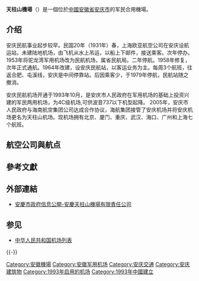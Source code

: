 {{noteTA
|G1 = Airport
|G2 = Unit
}}

{{Infobox airport
| name         = 安庆天柱山机场
| nativename   = <small>Anqing Tianzhushan Airport</small>
| image        = 安徽省安庆市天柱山机场 - panoramio.jpg
| image-width  = 280px
| caption      = 
| IATA         = AQG
| ICAO         = ZSAQ
| type         = 军民合用
| operator     = 安庆天柱山机场有限责任公司<br>（[[海航基础设施投资集团|海航基础设施投资集团]]）
| city-served  = [[安徽省|安徽]][[安庆市|安慶]]
| location     = [[中國|中國]][[安徽省|安徽省]][[安庆市|安庆市]]
| opened       = {{start date|1993|10}}
| closed       = <!-- {{end date|YYYY|MM|DD}} -->
| passenger_services_ceased = <!-- {{end date|YYYY|MM|DD}} -->
| elevation-m  = 
| metric-elev  = yes
| coordinates  = {{Coord|30|34|56|N|117|03|01|E|type:airport_region:CN|display=inline,title}}
| latd  =  30 | latm  = 34 | lats  = 56 | latNS  = N
| longd = 117 | longm = 03 | longs = 01 | longEW = E
| coordinates_region     = CN-34
| website                = 
| pushpin_map            = China
| pushpin_mapsize        = 220
| pushpin_map_caption    = 機場在中國的位置
| pushpin_label          = AQG/ZSAQ
| pushpin_label_position = bottom
| r1-number    = 08/26
| r1-length-m  = 2,800
| r1-surface   = 混凝土
| metric-rwy   = yes
| stat-year    = 2015
| stat1-header = 客運量
| stat1-data   = 232,590 人次
| stat2-header = 貨運量
| stat2-data   = 862.5 公噸
| stat3-header = 起降架次
| stat3-data   = 3,032 架次
| footnotes    = 资料来源：[[中國民用航空局|中國民用航空局]]<ref>{{Cite web |url=http://www.caac.gov.cn/XXGK/XXGK/TJSJ/201603/t20160331_30105.html |title=2015年全国机场生产统计公报 |accessdate=2015-05-28 |date=2016-03-31 |archive-url=https://web.archive.org/web/20160423230847/http://www.caac.gov.cn/XXGK/XXGK/TJSJ/201603/t20160331_30105.html |archive-date=2016-04-23 |dead-url=yes }}</ref>
}}

'''天柱山機場'''（{{airport codes|AQG|ZSAQ}}）是一個位於[[中國|中國]][[安徽省|安徽省]][[安庆市|安庆市]]的军民合用機場。

== 介绍 ==
安庆民航事业起步较早。民国20年（1931年）春，上海欧亚航空公司在安庆设航运站，未建陆地机场，由飞机从水上吊运，以船上下邮件，接送乘客。次年停办。1953年将驼龙湾军用机场改为民航机场，属省民航局。二年停航。1958年修复，次年正式通航。1964年改建，设安庆民航站，以客运业务为主。每周3个航班，往返合肥、屯溪线，安庆是中间停靠站。后因乘客少，于1979年停航，民航站随之撤消。

安庆民航机场开通于1993年10月，是安庆市人民政府在军用机场的基础上投资兴建的军民两用机场，为4C级机场,可供波音737以下机型起降。 2005年，安庆市人民政府与海南航空集团公司达成合作协议，海航集团接管了安庆机场并将安庆机场更名为天柱山机场。现机场拥有北京、厦门、重庆、武汉、海口、广州和上海七个航班。

== 航空公司與航点 ==
{{Airport-dest-list
|  [[海南航空|海南航空]]| [[北京首都国际机场|北京/首都]]、[[海口美兰国际机场|海口]]
|  [[中国南方航空|中国南方航空]]| [[广州白云国际机场|广州]]
|  [[祥鹏航空|祥鹏航空]]| [[昆明长水国际机场|昆明]]、[[宁波栎社国际机场|宁波]]
|  [[天津航空|天津航空]]| [[厦门高崎国际机场|厦门]]、[[西安咸阳国际机场|西安]]
|  [[中国东方航空|中国东方航空]]| [[上海虹桥国际机场|上海/虹桥]]、[[桂林两江国际机场|桂林]]
}}

== 參考文獻 ==
{{Reflist}}

== 外部連結 ==
* [https://web.archive.org/web/20140820015519/http://aqxxgk.anqing.gov.cn/list.php?unit=HA611 安慶市政府信息公開-安慶天柱山機場有限責任公司]

== 参见 ==
{{Portal|中华人民共和国|安徽|航空|军事航空|中国建筑}}
* [[中华人民共和国机场列表|中华人民共和国机场列表]]

{{-}}
{{安徽民用机场}}
{{中华人民共和国机场}}
{{中国人民解放军机场|东}}

[[Category:安徽機場|Category:安徽機場]]
[[Category:安徽军用机场|Category:安徽军用机场]]
[[Category:安庆交通|Category:安庆交通]]
[[Category:安庆建筑物|Category:安庆建筑物]]
[[Category:1993年启用的机场|Category:1993年启用的机场]]
[[Category:1993年中國建立|Category:1993年中國建立]]